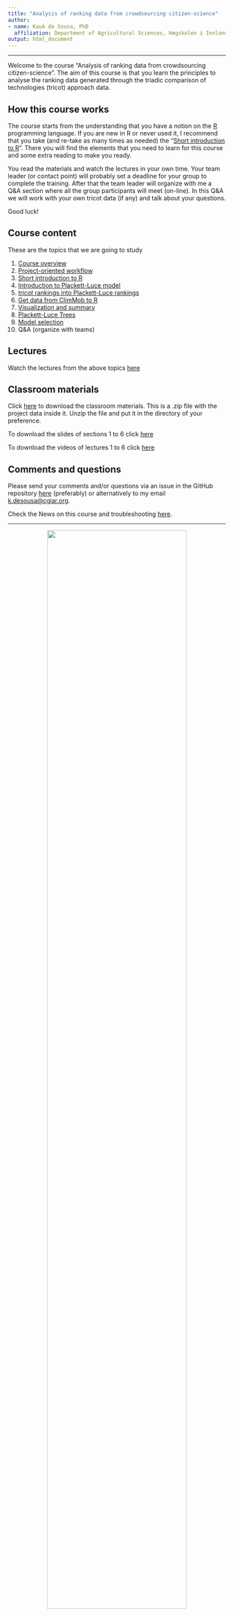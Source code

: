 ```yaml
---
title: "Analysis of ranking data from crowdsourcing citizen-science"
author:
- name: Kauê de Sousa, PhD
  affiliation: Department of Agricultural Sciences, Høgskolen i Innlandet, Hamar, Norway <br> Digital Inclusion, Alliance of Bioversity International and CIAT, Rome, Italy
output: html_document
---
```


-----

Welcome to the course "Analysis of ranking data from crowdsourcing citizen-science". The aim of this course is that you learn the principles to analyse the ranking data generated through the triadic comparison of technologies (tricot) approach data.  

## How this course works

The course starts from the understanding that you have a notion on the [R](https://www.r-project.org/) programming language. If you are new in R or never used it, I recommend that you take (and re-take as many times as needed) the "[Short introduction to R](03_introduction_to_R.html)". There you will find the elements that you need to learn for this course and some extra reading to make you ready.

You read the materials and watch the lectures in your own time. Your team leader (or contact point) will probably set a deadline for your group to complete the training. After that the team leader will organize with me a Q&A section where all the group participants will meet (on-line). In this Q&A we will work with your own tricot data (if any) and talk about your questions.

Good luck!


## Course content

These are the topics that we are going to study 

1. [Course overview](01_course_overview.html) 
2. [Project-oriented workflow](02_project_oriented_workflow.html) 
3. [Short introduction to R](03_introduction_to_R.html) 
4. [Introduction to Plackett-Luce model](04_introduction_plmodel.html)
5. [*tricot* rankings into Plackett-Luce rankings](05_tricot_into_plrank.html) 
6. [Get data from ClimMob to R](06_climmob_in_r.html) 
7. [Visualization and summary](07_visualization_and_summary.html) 
8. [Plackett-Luce Trees](08_pl_trees.html) 
9. [Model selection](09_model_selection.html) 
10. Q&A (organize with teams)

## Lectures

Watch the lectures from the above topics [here](https://youtube.com/playlist?list=PLpT37wNlyZlS2QL67Qn-eLI8oETBr5sKm)

## Classroom materials

Click [here](https://github.com/AgrDataSci/cb-tricot-analysis/blob/master/tricot-analysis.zip) to download the classroom materials. This is a .zip file with the project data inside it. Unzip the file and put it in the directory of your preference.

To download the slides of sections 1 to 6 click [here](https://www.dropbox.com/sh/wkebnh449ar8u10/AABjerxCZJ2AZCidkcewbXdsa?dl=0) 

To download the videos of lectures 1 to 6 click [here](https://www.dropbox.com/sh/lc1ucse4fw45iyz/AAAnHUQ1hZzhwJoTHnQBM8J_a?dl=0)

## Comments and questions 

Please send your comments and/or questions via an issue in the GitHub repository [here](https://github.com/AgrDataSci/cb-tricot-analysis/issues) (preferably) or alternatively to my email <k.desousa@cgiar.org>.

Check the News on this course and troubleshooting [here](news.html).

-----

<center>
<img src="img/logos.png" width="80%"/>
</center>

